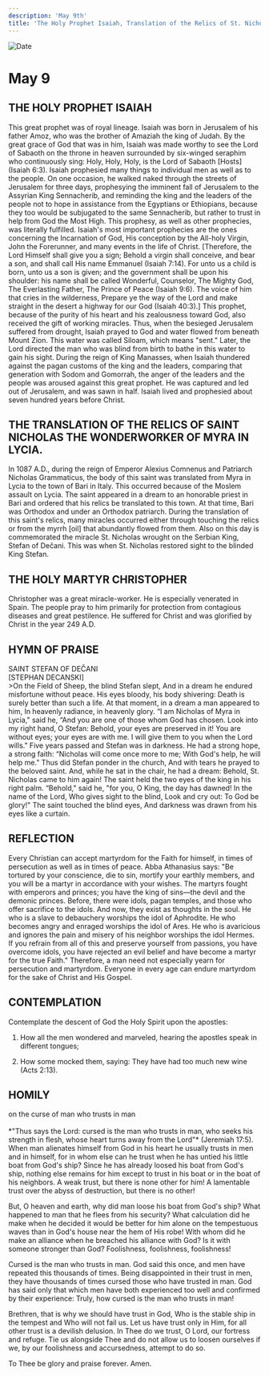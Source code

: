 ```yaml
---
description: 'May 9th'
title: 'The Holy Prophet Isaiah, Translation of the Relics of St. Nicholas of Myra, Holy Martyr Christopher'
---
```


<CustomPaginator />
<RunningHead />

<Image src="/title-imprint.png" height={68} width={50} alt="Date" className="title-imprint"/>

# <div id="date">May <Image className="four-dot" src="/four-dot.png" height={15} width={15} alt="" />9</div>

## THE HOLY PROPHET ISAIAH

This great prophet was of royal lineage. Isaiah was born in Jerusalem of his father Amoz, who was the brother of Amaziah the king of Judah. By the great grace of God that was in him, Isaiah was made worthy to see the Lord of Sabaoth on the throne in heaven surrounded by six-winged seraphim who continuously sing: Holy, Holy, Holy, is the Lord of Sabaoth [Hosts] (Isaiah 6:3). Isaiah prophesied many things to individual men as well as to the people. On one occasion, he walked naked through the streets of Jerusalem for three days, prophesying the imminent fall of Jerusalem to the Assyrian King Sennacherib, and reminding the king and the leaders of the people not to hope in assistance from the Egyptians or Ethiopians, because they too would be subjugated to the same Sennacherib, but rather to trust in help from God the Most High. This prophesy, as well as other prophecies, was literally fulfilled. Isaiah's most important prophecies are the ones concerning the Incarnation of God, His conception by the All-holy Virgin, John the Forerunner, and many events in the life of Christ. [Therefore, the Lord Himself shall give you a sign; Behold a virgin shall conceive, and bear a son, and shall call His name Emmanuel (Isaiah 7:14). For unto us a child is born, unto us a son is given; and the government shall be upon his shoulder: his name shall be called Wonderful, Counselor, The Mighty God, The Everlasting Father, The Prince of Peace (Isaiah 9:6). The voice of him that cries in the wilderness, Prepare ye the way of the Lord and make straight in the desert a highway for our God (Isaiah 40:3).] This prophet, because of the purity of his heart and his zealousness toward God, also received the gift of working miracles. Thus, when the besieged Jerusalem suffered from drought, Isaiah prayed to God and water flowed from beneath Mount Zion. This water was called Siloam, which means "sent." Later, the Lord directed the man who was blind from birth to bathe in this water to gain his sight. During the reign of King Manasses, when Isaiah thundered against the pagan customs of the king and the leaders, comparing that generation with Sodom and Gomorrah, the anger of the leaders and the people was aroused against this great prophet. He was captured and led out of Jerusalem, and was sawn in half. Isaiah lived and prophesied about seven hundred years before Christ.

## THE TRANSLATION OF THE RELICS OF SAINT NICHOLAS THE WONDERWORKER OF MYRA IN LYCIA.

In 1087 A.D., during the reign of Emperor Alexius Comnenus and Patriarch Nicholas Grammaticus, the body of this saint was translated from Myra in Lycia to the town of Bari in Italy. This occurred because of the Moslem assault on Lycia. The saint appeared in a dream to an honorable priest in Bari and ordered that his relics be translated to this town. At that time, Bari was Orthodox and under an Orthodox patriarch. During the translation of this saint's relics, many miracles occurred either through touching the relics or from the myrrh [oil] that abundantly flowed from them. Also on this day is commemorated the miracle St. Nicholas wrought on the Serbian King, Stefan of Dečani. This was when St. Nicholas restored sight to the blinded King Stefan.

## THE HOLY MARTYR CHRISTOPHER

Christopher was a great miracle-worker. He is especially venerated in Spain. The people pray to him primarily for protection from contagious diseases and great pestilence. He suffered for Christ and was glorified by Christ in the year 249 A.D.


## HYMN OF PRAISE
<div style={{textAlign:'center', color:'crimson', fontWeight:'bold'}}>
SAINT STEFAN OF DEČANI<br />
[STEPHAN DECANSKI]
</div>
>On the Field of Sheep, the blind Stefan slept,  
And in a dream he endured misfortune without peace.  
His eyes bloody, his body shivering:  
Death is surely better than such a life.  
At that moment, in a dream a man appeared to him,  
In heavenly radiance, in heavenly glory.  
“I am Nicholas of Myra in Lycia," said he,  
“And you are one of those whom God has chosen.  
Look into my right hand, O Stefan:  
Behold, your eyes are preserved in it!  
You are without eyes; your eyes are with me.  
I will give them to you when the Lord wills."  
Five years passed and Stefan was in darkness.  
He had a strong hope, a strong faith:  
“Nicholas will come once more to me;  
With God's help, he will help me."  
Thus did Stefan ponder in the church,  
And with tears he prayed to the beloved saint.  
And, while he sat in the chair, he had a dream:  
Behold, St. Nicholas came to him again!  
The saint held the two eyes of the king in his right palm.  
“Behold," said he, "for you, O King, the day has dawned!  
In the name of the Lord, Who gives sight to the blind,  
Look and cry out: To God be glory!"  
The saint touched the blind eyes,  
And darkness was drawn from his eyes like a curtain.  


## REFLECTION

Every Christian can accept martyrdom for the Faith for himself, in times of persecution as well as in times of peace. Abba Athanasius says: "Be tortured by your conscience, die to sin, mortify your earthly members, and you will be a martyr in accordance with your wishes. The martyrs fought with emperors and princes; you have the king of sins—the devil and the demonic princes. Before, there were idols, pagan temples, and those who offer sacrifice to the idols. And now, they exist as thoughts in the soul. He who is a slave to debauchery worships the idol of Aphrodite. He who becomes angry and enraged worships the idol of Ares. He who is avaricious and ignores the pain and misery of his neighbor worships the idol Hermes. If you refrain from all of this and preserve yourself from passions, you have overcome idols, you have rejected an evil belief and have become a martyr for the true Faith." Therefore, a man need not especially yearn for persecution and martyrdom. Everyone in every age can endure martyrdom for the sake of Christ and His Gospel.


## CONTEMPLATION

Contemplate the descent of God the Holy Spirit upon the apostles:

1. How all the men wondered and marveled, hearing the apostles speak in different tongues;

2. How some mocked them, saying: They have had too much new wine (Acts 2:13).


## HOMILY
<div style={{textAlign:'center', color:'crimson', fontWeight:'bold'}}>
on the curse of man who trusts in man
</div><br />
<div style={{textAlign:'right'}}>
*"Thus says the Lord: cursed is the man who trusts in man, who seeks his strength in flesh, whose heart turns away from the Lord"* (Jeremiah 17:5).
</div>
When man alienates himself from God in his heart he usually trusts in men and in himself, for in whom else can he trust when he has untied his little boat from God's ship? Since he has already loosed his boat from God's ship, nothing else remains for him except to trust in his boat or in the boat of his neighbors. A weak trust, but there is none other for him! A lamentable trust over the abyss of destruction, but there is no other!

But, O heaven and earth, why did man loose his boat from God's ship? What happened to man that he flees from his security? What calculation did he make when he decided it would be better for him alone on the tempestuous waves than in God's house near the hem of His robe! With whom did he make an alliance when he breached his alliance with God? Is it with someone stronger than God? Foolishness, foolishness, foolishness!

Cursed is the man who trusts in man. God said this once, and men have repeated this thousands of times. Being disappointed in their trust in men, they have thousands of times cursed those who have trusted in man. God has said only that which men have both experienced too well and confirmed by their experience: Truly, how cursed is the man who trusts in man!

Brethren, that is why we should have trust in God, Who is the stable ship in the tempest and Who will not fail us. Let us have trust only in Him, for all other trust is a devilish delusion. In Thee do we trust, O Lord, our fortress and refuge. Tie us alongside Thee and do not allow us to loosen ourselves if we, by our foolishness and accursedness, attempt to do so.

To Thee be glory and praise forever. Amen.